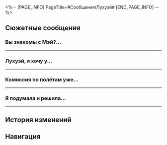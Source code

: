 <%-- [PAGE_INFO]
PageTitle=#Сообщения/Лухуэй#
[END_PAGE_INFO] --%>
{{Сообщение Инфобокс
|id          = 32
|Изображение = НИП Лухуэй Иконка.png
|Тип         = НИП
|Отправитель = Лухуэй
|ПодписьСоо  = Съёмки. Медленно отвечаю. Прошу прощения.
|Фракция     = Лофу Сяньчжоу
}}

==Сюжетные сообщения==
===Вы знакомы с Мэй?...===
{{Сообщения
|условие_получения = 
|текст =
:'''(Первопроходец):''' Вы знакомы с Мэй? Вы член её семьи?
:'''Лухуэй:''' Я её работодательница. С Мэй что-то случилось?
:{Выбор} В неё врезался звёздный ялик.
::'''(Первопроходец):''' В её звёздный ялик сзади врезался другой, и её выкинуло наружу.
:{Выбор} Небольшая авария.
::'''(Первопроходец):''' Мэй попала в небольшую аварию, ей уже оказывают медпомощь
:'''(Первопроходец):''' Но сейчас, кажется, с ней всё в порядке. Команда целителей Комиссии по алхимии смогла очень быстро прибыть на место.
:'''Лухуэй:''' Авария? Понятно. Где она? Я сейчас подойду.
:'''Лухуэй:''' Хотя на съёмочной площадке столько дел... Возможно, я не смогу уделить ей много времени, но обязательно зайду к ней. Могу я спросить, как мне следует обращаться к вам?
:{Выбор} Я временный инспектор скорости.
::'''(Первопроходец):''' Я всего лишь временный инспектор скорости Комиссии по полётам.
::'''(Первопроходец):''' Зовите меня (Первопроходец).
:{Выбор} Я всего лишь Первопроходец.
::'''(Первопроходец):''' Я всего лишь Первопроходец, моё имя не имеет значения.
::'''(Первопроходец):''' Зовите меня (Первопроходец).
:{Выбор} (Первопроходец)
::'''(Первопроходец):''' Меня зовут (Первопроходец).
:'''Лухуэй:''' Хорошо, сейчас приду.
}}
----

===Лухуэй, я хочу у...===
{{Сообщения
|условие_получения = 
|текст =
:'''(Первопроходец):''' Лухуэй, я хочу у вас кое-что спросить.
:{Выбор} Вы уже в Комиссии по алхимии?
::'''(Первопроходец):''' Вы в Комиссии по алхимии? У Комиссии по полётам есть несколько вопросов к Мэй.
:{Выбор} Вы уже встретились с Мэй?
::'''(Первопроходец):''' Вы с Мэй уже встретились? У Комиссии по полётам есть несколько вопросов к ней.
:'''Лухуэй:''' Я только приехала и услышала, как работники Комиссии говорят, что Мэй ушла, пока никто не видел.
:'''Лухуэй:''' Вот же упрямая девица!
:'''Лухуэй:''' Я поспрашивала вокруг и выяснила, что у каких-то записей недостаёт нескольких страниц. Мэй полна решимости найти их.
:'''Лухуэй:''' У вас ведь есть с собой несколько страниц, да?
:{Выбор} Я {{MC|ж=нашла|м=нашёл}} записи.
:'''(Первопроходец):''' Я {{MC|ж=нашла|м=нашёл}} её записи на месте аварии, в них были ваши контактные данные.
:'''Лухуэй:''' Я взяла отгул, но на съёмочной площадке слишком много дел, мне пора возвращаться. Я не могу гоняться за ней. Я уже оплатила счёт за её госпитализацию, поэтому, пожалуйста, скажите ей, чтобы она как можно скорее возвращалась в лечебницу.
:'''Лухуэй:''' Большое спасибо.
}}
----

===Комиссия по полётам уже...===
{{Сообщения
|условие_получения = 
|текст =
:'''(Первопроходец):''' Комиссия по полётам уже задержала преступника. Не беспокойтесь и о последующих штрафных санкциях.
:'''Лухуэй:''' Извините, что беспокою вас всем этим. Я помогу Мэй с компенсацией. Но я немного в замешательстве. Стоит ли продолжать разговор с Мэй о её увольнении?..
:'''Лухуэй:''' Оплата за проделанную работу - это самое важное в найме? Или всё же личные отношения?
:{Выбор} Оплата за услуги важнее.
::'''(Первопроходец):''' Вы двое состоите в трудовых отношениях. Услуга обменивается на оплату. Хотя хорошо иметь здоровые личные, вы должны отличать их от профессиональных отношений.
:{Выбор} Личные отношения важнее.
::'''(Первопроходец):''' Хотя я считаю, что деньги имеют первостепенное значение при трудоустройстве, в конце концов, они приходят и уходят.
::'''(Первопроходец):''' На многие вещи нельзя налепить ценник, например, на эмоциональную связь.
:{Выбор} Кажется, у вас уже есть ответ.
::'''(Первопроходец):''' Я {{MC|ж=иномирка|м=иномирец}}, моё мнение не так уж важно.
::'''(Первопроходец):''' Пусть вы и спрашиваете моё мнение, думаю, вы уже знаете ответ.
:'''Лухуэй:''' Мы с Мэй очень благодарны вам. Давайте встретимся в Приюте звёздных яликов. Я хочу выразить свою признательность.
:'''Лухуэй:''' ...Не знаю почему, но с вами я могу сказать то, чего никогда не могла сказать раньше.
}}
----

===Я подумала и решила...===
{{Сообщения
|условие_получения = 
|текст =
:'''Лухуэй:''' Я подумала и решила вам кое-что сказать, вы ведь так сильно помогли нам.
:'''Лухуэй:''' Я продлеваю контракт с Мэй.
:'''Лухуэй:''' Мэй не совсем идеальный работник. Но, по общему признанию, я тоже не идеальный работодатель. Важно то, что я больше не собираюсь зацикливаться на «справедливой цене».
:'''Лухуэй:''' Мэй показала моей семье искренность, которую нельзя купить. Я не хочу подводить её.
:'''Лухуэй:''' Ещё раз благодарю вас и желаю всего наилучшего.
:{Выбор} И вам того же.
:'''(Первопроходец):''' И вам того же.
}}
----

==История изменений==
{{История изменений|2.7}}

==Навигация==
{{Сообщения Навбокс}}